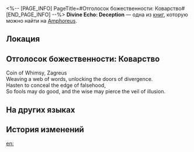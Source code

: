 <%-- [PAGE_INFO]
PageTitle=#Отголосок божественности: Коварство#
[END_PAGE_INFO] --%>
{{Дополнить}}
{{Книга Инфобокс
|id           = 544
|partIds      = 190873
|Название     = Divine Echo: Deception
|Изображение  = Предмет Книга Амфореус 3.png
|Мир          = Amphoreus
|Томов        = 1
|Автор        = <!--нужно добавить-->
|Описание     = A memory left by a Titan's Miracle. Only those who have received divine blessings can hear such holy resonance... Listen, the clash of two coins rings with the sound of lies.
|Том1         = {{tx}}
|Источник1    = {{tx|Отсутствует источник}}
|Персонажи    = Zagreus
|Фракции      = 
}}
'''Divine Echo: Deception''' — одна из [[Книги|книг]], которую можно найти на [[Amphoreus]].

==Локация==
{{Отметка карты|<!--название карты-->|<!--id отметки-->}}

==Отголосок божественности: Коварство==
Coin of Whimsy, Zagreus<br />
Weaving a web of words, unlocking the doors of divergence.<br />
Hasten to conceal the edge of falsehood,<br />
So fools may do good, and the wise may pierce the veil of illusion.

==На других языках==
{{На других языках
|en   = Divine Echo: Deception
|zhs  = 神性的回响：诡计
|zht  = 神性的迴響：詭計
|ja   = 神性の反響：詭計
|ko   = 신성의 메아리: 계략
|es   = Eco divino: el Engaño
|fr   = Écho divin de la Ruse
|ru   = Отголосок божественности: Коварство
|th   = แว่วเสียงศักดิ์สิทธิ์: เพทุบาย
|vi   = Tiếng Vọng Thần Tính: Mưu Kế
|de   = Göttliches Echo: Täuschung
|id   = Gema Ilahi: Tipu Muslihat
|pt   = Eco Divino: Enganação
}}

==История изменений==
{{История изменений|3.5}}

[[en:]]
